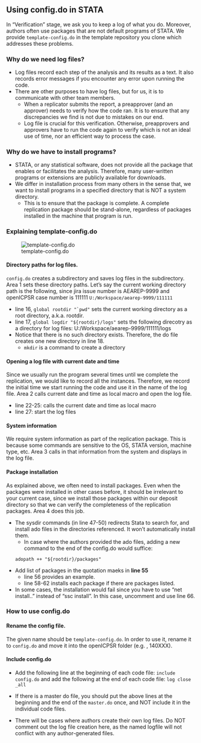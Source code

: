 ## Using config.do in STATA

In "Verification" stage, we ask you to keep a log of what you do. Moreover, authors often use packages that are not default programs of STATA. We provide `template-config.do` in the template repository you clone which addresses these problems. 

### Why do we need log files?

- Log files record each step of the analysis and its results as a text. It also records error messages if you encounter any error upon running the code.
- There are other purposes to have log files, but for us, it is to communicate with other team members. 
    - When a replicator submits the report, a preapprover (and an approver) needs to verify how the code ran. It is to ensure that any discrepancies we find is not due to mistakes on our end.
    - Log file is crucial for this verification. Otherwise, preapprovers and approvers have to run the code again to verify which is not an ideal use of time, nor an efficient way to process the case.

### Why do we have to install programs?

- STATA, or any statistical software, does not provide all the package that enables or facilitates the analysis. Therefore, many user-written programs or extensions are publicly available for downloads. 
- We differ in installation process from many others in the sense that, we want to install programs in a specified directory that is NOT a system directory.
    - This is to ensure that the package is complete. A complete replication package should be stand-alone, regardless of packages installed in the machine that program is run.

### Explaining template-config.do

![template-config.do](images/stata_config.png)

#### Directory paths for log files.

`config.do` creates a subdirectory and saves log files in the subdirectory. Area 1 sets these directory paths. Let's say the current working directory path is the following, since jira issue number is AEAREP-9999 and openICPSR case number is 111111
    ```
    U:/Workspace/aearep-9999/111111
    ```

- line 16, ```global rootdir "`pwd"``` sets the current working directory as a root directory, a.k.a. rootdir.
- line 17, `global logdir "${rootdir}/logs"` sets the following direcotry as a directory for log files: U:/Workspace/aearep-9999/111111/logs 
- Notice that there is no such directory exists. Therefore, the do file creates one new directory in line 18.
    - `mkdir` is a command to create a directory 


#### Opening a log file with current date and time

Since we usually run the program several times until we complete the replication, we would like to record all the instances. Therefore, we record the initial time we start running the code and use it in the name of the log file. Area 2 calls current date and time as local macro and open the log file.

- line 22-25: calls the current date and time as local macro
- line 27: start the log files

#### System information

We require system information as part of the replication package. This is because some commands are sensitive to the OS, STATA version, machine type, etc. Area 3 calls in that information from the system and displays in the log file.

#### Package installation

As explained above, we often need to install packages. Even when the packages were installed in other cases before, it should be irrelevant to your current case, since we install those packages within our deposit directory so that we can verify the completeness of the replication packages. Area 4 does this job.

- The sysdir commands (in line 47-50) redirects Stata to search for, and install ado files in the directories referenced. It won't automatically install them.
    - In case where the authors provided the ado files, adding a new command to the end of the config.do would suffice:
    ```
    adopath ++ "${rootdir}/packages"
    ```

- Add list of packages in the quotation maeks in **line 55**
    - line 56 provides an example.
    - line 58-62 installs each package if there are packages listed.

- In some cases, the installation would fail since you have to use "net install.." instead of "ssc install". In this case, uncomment and use line 66.


### How to use config.do

#### Rename the config file.

The given name should be `template-config.do`. In order to use it, rename it to `config.do` and move it into the openICPSR folder (e.g. , 140XXX).

#### Include config.do

- Add the following line at the beginning of each code file:
    ```
    include config.do
    ```
    and add the following at the end of each code file:
    ```
    log close _all
    ```
- If there is a master do file, you should put the above lines at the beginning and the end of the `master.do` once, and NOT include it in the individual code files.

- There will be cases where authors create their own log files. Do NOT comment out the log file creation here, as the named logfile will not conflict with any author-generated files. 
